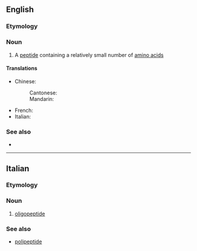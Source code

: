 ==English==

===Etymology===
{{prefix|oligo|peptide|lang=en}}

===Noun===
{{wikipedia}}
{{en-noun}}

# {{lb|en|biochemistry}} A [[peptide]] containing a relatively small number of [[amino acid]]s

====Translations====
{{trans-top|peptide containing a relatively small number of amino acids}}
* Chinese:
*: Cantonese: {{t|yue|寡肽|tr=gwaa2 taai3|sc=Hani}}
*: Mandarin: {{t|cmn|寡肽|tr=guǎtài|sc=Hani}}
{{trans-mid}}
* French: {{t+|fr|oligopeptide|m}}
* Italian: {{t|it|oligopeptide|m}}
{{trans-bottom}}

===See also===
* {{l|en|polypeptide}}

----

==Italian==

===Etymology===
{{prefix|oligo|peptide|lang=it}}

===Noun===
{{it-noun|m}}

# {{lb|it|biochemistry}} [[#English|oligopeptide]]

===See also===
* [[polipeptide]]
